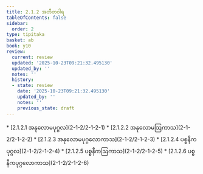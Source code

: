 ```yaml
---
title: 2.1.2 အတီတဝါရ
tableOfContents: false
sidebar:
  order: 2
type: tipitaka
basket: ab
book: y10
review:
  current: review
  updated: '2025-10-23T09:21:32.495130'
  updated_by: ''
  notes: ''
  history:
  - state: review
    date: '2025-10-23T09:21:32.495130'
    updated_by: ''
    notes: ''
    previous_state: draft
---
```



<ReviewStatus review={frontmatter.review} showDetails={true} />

<HypothesisAnnotation frontmatter={frontmatter} />

<DynamicBreadcrumb />



<TableOfContents book="y10" section="2.1.2">
* [2.1.2.1 အနုလောမပုဂ္ဂလ](2-1-2/2-1-2-1)
* [2.1.2.2 အနုလောမဩကာသ](2-1-2/2-1-2-2)
* [2.1.2.3 အနုလောမပုဂ္ဂလောကာသ](2-1-2/2-1-2-3)
* [2.1.2.4 ပစ္စနီကပုဂ္ဂလ](2-1-2/2-1-2-4)
* [2.1.2.5 ပစ္စနီကဩကာသ](2-1-2/2-1-2-5)
* [2.1.2.6 ပစ္စနီကပုဂ္ဂလောကာသ](2-1-2/2-1-2-6)
</TableOfContents>